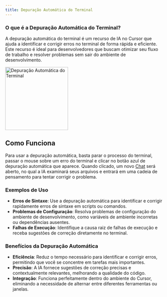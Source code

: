 ```yaml
---
title: Depuração Automática do Terminal
---
```


### O que é a Depuração Automática do Terminal?

A depuração automática do terminal é um recurso de IA no Cursor que ajuda a identificar e corrigir erros no terminal de forma rápida e eficiente. Este recurso é ideal para desenvolvedores que buscam otimizar seu fluxo de trabalho e resolver problemas sem sair do ambiente de desenvolvimento.

<Frame>
  <img
    title="Depuração Automática do Terminal"
    height="200"
    src="/images/autoTerminalDebug.png"
  />
</Frame>

## Como Funciona

Para usar a depuração automática, basta parar o processo do terminal, passar o mouse sobre um erro do terminal e clicar no botão azul de depuração automática que aparece. Quando clicado, um novo [Chat](/chat/overview) será aberto, no qual a IA examinará seus arquivos e entrará em uma cadeia de pensamento para tentar corrigir o problema.

### Exemplos de Uso

- **Erros de Sintaxe**: Use a depuração automática para identificar e corrigir rapidamente erros de sintaxe em scripts ou comandos.
- **Problemas de Configuração**: Resolva problemas de configuração do ambiente de desenvolvimento, como variáveis de ambiente incorretas ou dependências ausentes.
- **Falhas de Execução**: Identifique a causa raiz de falhas de execução e receba sugestões de correção diretamente no terminal.

### Benefícios da Depuração Automática

- **Eficiência**: Reduz o tempo necessário para identificar e corrigir erros, permitindo que você se concentre em tarefas mais importantes.
- **Precisão**: A IA fornece sugestões de correção precisas e contextualmente relevantes, melhorando a qualidade do código.
- **Integração**: Funciona perfeitamente dentro do ambiente do Cursor, eliminando a necessidade de alternar entre diferentes ferramentas ou janelas.
